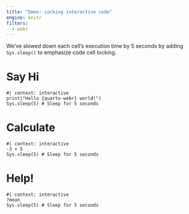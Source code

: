 ```yaml
---
title: "Demo: Locking interactive code"
engine: knitr
filters:
  - webr
---
```


:::{.callout-important}
We've slowed down each cell's execution time by 5 seconds by adding `Sys.sleep()` to emphasize code cell locking.
:::

# Say Hi

```webr-r
#| context: interactive
print("Hello {quarto-webr} world!")
Sys.sleep(5) # Sleep for 5 seconds
```

# Calculate

```webr-r
#| context: interactive
-3 + 5
Sys.sleep(5) # Sleep for 5 seconds
```

# Help!

```webr-r
#| context: interactive
?mean
Sys.sleep(5) # Sleep for 5 seconds
```

